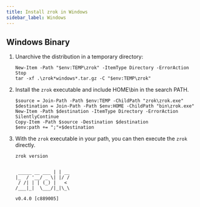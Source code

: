 ```yaml
---
title: Install zrok in Windows
sidebar_label: Windows
---
```



## Windows Binary

<AssetsProvider>
  <div className={styles.downloadContainer}>
    <DownloadCard
      osName="Windows"
      osLogo="/img/logo-windows.svg"
    />
  </div>
</AssetsProvider>

1. Unarchive the distribution in a temporary directory:

    ```text
    New-Item -Path "$env:TEMP\zrok" -ItemType Directory -ErrorAction Stop
    tar -xf .\zrok*windows*.tar.gz -C "$env:TEMP\zrok"
    ```

1. Install the `zrok` executable and include HOME\bin in the search PATH.

    ```text
    $source = Join-Path -Path $env:TEMP -ChildPath "zrok\zrok.exe"
    $destination = Join-Path -Path $env:HOME -ChildPath "bin\zrok.exe"
    New-Item -Path $destination -ItemType Directory -ErrorAction SilentlyContinue
    Copy-Item -Path $source -Destination $destination
    $env:path += ";"+$destination
    ```

1. With the `zrok` executable in your path, you can then execute the `zrok` directly.

    ```text
    zrok version
    ```

    ```buttonless title="Output"

     _____ __ ___ | | __
    |_  / '__/ _ \| |/ /
     / /| | | (_) |   <
    /___|_|  \___/|_|\_\

    v0.4.0 [c889005]
    ```
